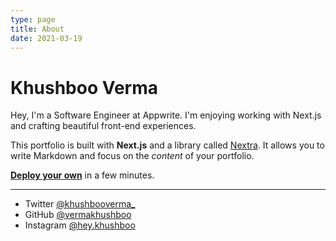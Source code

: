 ```yaml
---
type: page
title: About
date: 2021-03-19
---
```


# Khushboo Verma

Hey, I'm a Software Engineer at Appwrite. I'm enjoying working with Next.js and crafting beautiful front-end experiences.

This portfolio is built with **Next.js** and a library called [Nextra](https://nextra.vercel.app/). It allows you to write Markdown and focus on the _content_ of your portfolio.

[**Deploy your own**](https://vercel.com/new/git/external?repository-url=https://github.com/vercel-solutions/nextjs-portfolio-starter&project-name=portfolio&repository-name=portfolio) in a few minutes.

---

- Twitter [@khushbooverma_](https://twitter.com/khushbooverma_)
- GitHub [@vermakhushboo](https://github.com/vermakhushboo)
- Instagram [@hey.khushboo](https://instagram.com/hey.khushboo)
